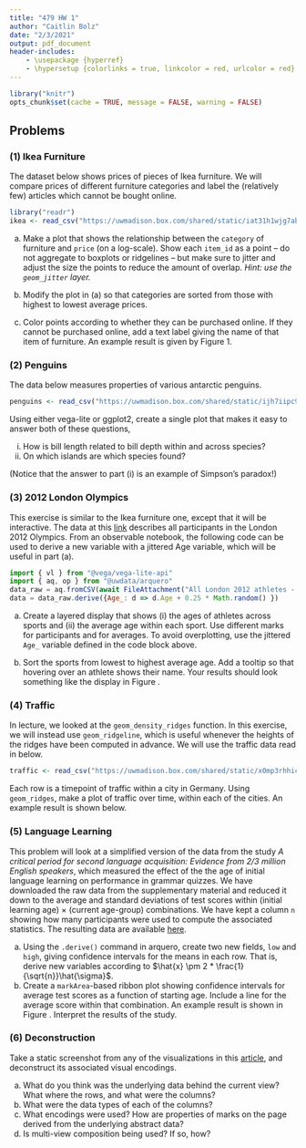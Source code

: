 ```yaml
---
title: "479 HW 1"
author: "Caitlin Bolz"
date: "2/3/2021"
output: pdf_document
header-includes:
    - \usepackage {hyperref}
    - \hypersetup {colorlinks = true, linkcolor = red, urlcolor = red}
---
```


```r
library("knitr")
opts_chunk$set(cache = TRUE, message = FALSE, warning = FALSE)
```

## Problems

### (1) Ikea Furniture

The dataset below shows prices of pieces of Ikea furniture. We will compare
prices of different furniture categories and label the (relatively few) articles
which cannot be bought online.

```r
library("readr")
ikea <- read_csv("https://uwmadison.box.com/shared/static/iat31h1wjg7abhd2889cput7k264bdzd.csv")
```
a. Make a plot that shows the relationship between the `category` of furniture
and `price` (on a log-scale). Show each `item_id` as a point -- do not aggregate
to boxplots or ridgelines -- but make sure to jitter and adjust the size the
points to reduce the amount of overlap. _Hint: use the `geom_jitter` layer._

b. Modify the plot in (a) so that categories are sorted from those with highest
to lowest average prices.

c. Color points according to whether they can be purchased online. If they
cannot be purchased online, add a text label giving the name of that item of
furniture. An example result is given by Figure 1.

### (2) Penguins

The data below measures properties of various antarctic penguins.

```r
penguins <- read_csv("https://uwmadison.box.com/shared/static/ijh7iipc9ect1jf0z8qa2n3j7dgem1gh.csv")
```
Using either vega-lite or ggplot2, create a single plot that makes it easy to
answer both of these questions,

i) How is bill length related to bill depth within and across species? 
ii) On which islands are which species found?

(Notice that the answer to part (i) is an example of Simpson's paradox!)

### (3) 2012 London Olympics

This exercise is similar to the Ikea furniture one, except that it will be
interactive. The data at this
[link](https://uwmadison.box.com/s/rzw8h2x6dp5693gdbpgxaf2koqijo12l) describes
all participants in the London 2012 Olympics. From an observable notebook, the
following code can be used to derive a new variable with a jittered Age
variable, which will be useful in part (a).

````js
import { vl } from "@vega/vega-lite-api"
import { aq, op } from "@uwdata/arquero"
data_raw = aq.fromCSV(await FileAttachment("All London 2012 athletes - ALL ATHLETES.csv").text())
data = data_raw.derive({Age_: d => d.Age + 0.25 * Math.random() })
````

a. Create a layered display that shows (i) the ages of athletes across sports
and (ii) the average age within each sport. Use different marks for participants
and for averages. To avoid overplotting, use the jittered `Age_` variable
defined in the code block above.

b. Sort the sports from lowest to highest average age. Add a tooltip so that
hovering over an athlete shows their name. Your results should look something
like the display in Figure \ref{fig:3}.

\begin{figure}
  \centering
  \includegraphics[width=0.8\textwidth]{/Users/kris/Desktop/olympics.png}
  \caption{Example vega-lite result for Problem (3). Hovering over a tick mark
  shows the name of the athlete.}
  \label{fig:3}
\end{figure}

### (4) Traffic

In lecture, we looked at the `geom_density_ridges` function. In this exercise,
we will instead use `geom_ridgeline`, which is useful whenever the heights of the
ridges have been computed in advance. We will use the traffic data read in
below.

```r
traffic <- read_csv("https://uwmadison.box.com/shared/static/x0mp3rhhic78vufsxtgrwencchmghbdf.csv")
```

Each row is a timepoint of traffic within a city in Germany. Using
`geom_ridges`, make a plot of traffic over time, within each of the cities. An
example result is shown below.

### (5) Language Learning

This problem will look at a simplified version of the data from the study _A
critical period for second language acquisition: Evidence from 2/3 million
English speakers_, which measured the effect of the the age of initial language
learning on performance in grammar quizzes. We have downloaded the raw data from
the supplementary material and reduced it down to the average and standard
deviations of test scores within (initial learning age) $\times$ (current
age-group) combinations. We have kept a column `n` showing how many participants
were used to compute the associated statistics. The resulting data are available
[here](https://uwmadison.box.com/shared/static/m53dea9w5ipczs3d7nqdnxqxx5ao501b.csv).

a) Using the `.derive()` command in arquero, create two new fields, `low` and
`high`, giving confidence intervals for the means in each row. That is, derive
new variables according to $\hat{x} \pm 2 * \frac{1}{\sqrt{n}}\hat{\sigma}$.
b) Create a `markArea`-based ribbon plot showing confidence intervals for
average test scores as a function of starting age. Include a line for the
average score within that combination. An example result is shown in Figure
\ref{fig:5}. Interpret the results of the study.

\begin{figure}
  \centering
  \includegraphics[width=0.6\textwidth]{/Users/kris/Desktop/languages.png}
  \caption{Example result for problem (5).}
  \label{fig:5}
\end{figure}

### (6) Deconstruction

Take a static screenshot from any of the visualizations in this
[article](https://www.theguardian.com/us-news/ng-interactive/2017/dec/20/bussed-out-america-moves-homeless-people-country-study),
and deconstruct its associated visual encodings.

a) What do you think was the underlying data behind the current view? What where
the rows, and what were the columns?
b) What were the data types of each of the columns?
c) What encodings were used? How are properties of marks on the page derived
from the underlying abstract data?
c) Is multi-view composition being used? If so, how?
